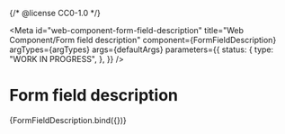 {/* @license CC0-1.0 */}


<Meta
  id="web-component-form-field-description"
  title="Web Component/Form field description"
  component={FormFieldDescription}
  argTypes={argTypes}
  args={defaultArgs}
  parameters={{
    status: {
      type: "WORK IN PROGRESS",
    },
  }}
/>

# Form field description

<Canvas>
  <Story name="Default" args={exampleArgs}>
    {FormFieldDescription.bind({})}
  </Story>
</Canvas>

<ArgsTable story="Default" />
